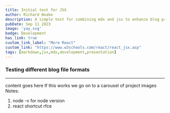 ```yaml
---
title: Initial test for JSX
author: Richard Noake
description: A simple test for combining mdx and jsx to enhance blog presentation.
pubDate: Sep 11 2023
image: 'yay.svg'
badge: Development
has_link: true
custom_link_label: "More React"
custom_link: "https://www.w3schools.com/react/react_jsx.asp"
tags: [markdown,jsx,mdx,development,presentation]
---
```



### Testing different blog file formats

---
content goes here
If this works we go on to a carousel of project images
Notes: 

1. node -v for node version
2. react shortcut rfce

<Simple/>
